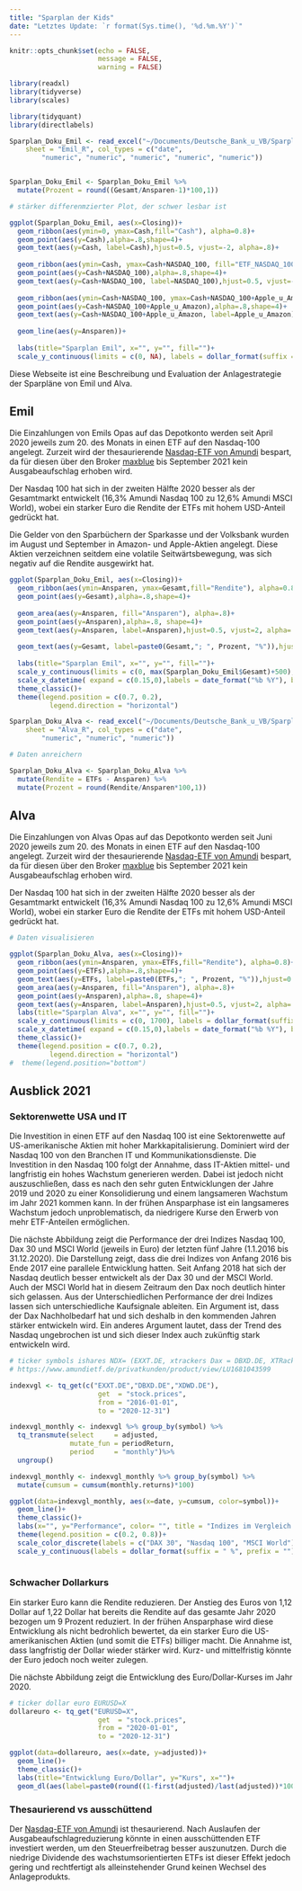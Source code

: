 ```yaml
---
title: "Sparplan der Kids"
date: "Letztes Update: `r format(Sys.time(), '%d.%m.%Y')`"
---
```


```r
knitr::opts_chunk$set(echo = FALSE,
                      message = FALSE,
                      warning = FALSE)
```

```r
library(readxl)
library(tidyverse)
library(scales)

library(tidyquant)
library(directlabels)
```

```r

Sparplan_Doku_Emil <- read_excel("~/Documents/Deutsche_Bank_u_VB/Sparplan_Doku.xlsx", 
    sheet = "Emil_R", col_types = c("date", 
        "numeric", "numeric", "numeric", "numeric", "numeric"))


Sparplan_Doku_Emil <- Sparplan_Doku_Emil %>%
  mutate(Prozent = round((Gesamt/Ansparen-1)*100,1))
```

```r

# stärker differenmzierter Plot, der schwer lesbar ist

ggplot(Sparplan_Doku_Emil, aes(x=Closing))+
  geom_ribbon(aes(ymin=0, ymax=Cash,fill="Cash"), alpha=0.8)+
  geom_point(aes(y=Cash),alpha=.8,shape=4)+
  geom_text(aes(y=Cash, label=Cash),hjust=0.5, vjust=-2, alpha=.8)+
  
  geom_ribbon(aes(ymin=Cash, ymax=Cash+NASDAQ_100, fill="ETF_NASDAQ_100"), alpha=0.8)+
  geom_point(aes(y=Cash+NASDAQ_100),alpha=.8,shape=4)+
  geom_text(aes(y=Cash+NASDAQ_100, label=NASDAQ_100),hjust=0.5, vjust=-2, alpha=.8)+
  
  geom_ribbon(aes(ymin=Cash+NASDAQ_100, ymax=Cash+NASDAQ_100+Apple_u_Amazon, fill="Apple_u_Amazon"), alpha=0.8)+
  geom_point(aes(y=Cash+NASDAQ_100+Apple_u_Amazon),alpha=.8,shape=4)+
  geom_text(aes(y=Cash+NASDAQ_100+Apple_u_Amazon, label=Apple_u_Amazon),hjust=0.5, vjust=-2, alpha=.8)+
  
  geom_line(aes(y=Ansparen))+
  
  labs(title="Sparplan Emil", x="", y="", fill="")+
  scale_y_continuous(limits = c(0, NA), labels = dollar_format(suffix = " €", prefix = ""))
```
Diese Webseite ist eine Beschreibung und Evaluation der Anlagestrategie der Sparpläne von Emil und Alva.

## Emil

Die Einzahlungen von Emils Opas auf das Depotkonto werden seit April 2020 jeweils zum 20. des Monats in einen ETF auf den Nasdaq-100 angelegt. Zurzeit wird der thesaurierende [Nasdaq-ETF von Amundi](https://www.amundietf.de/privatkunden/product/view/LU1681038243) bespart, da für diesen über den Broker [maxblue](https://www.maxblue.de) bis September 2021 kein Ausgabeaufschlag erhoben wird.

Der Nasdaq 100 hat sich in der zweiten Hälfte 2020 besser als der Gesamtmarkt entwickelt (16,3% Amundi Nasdaq 100 zu 12,6% Amundi MSCI World), wobei ein starker Euro die Rendite der ETFs mit hohem USD-Anteil gedrückt hat.

Die Gelder von den Sparbüchern der Sparkasse und der Volksbank wurden im August und September in Amazon- und Apple-Aktien angelegt. Diese Aktien verzeichnen seitdem eine volatile Seitwärtsbewegung, was sich negativ auf die Rendite ausgewirkt hat.

```r
ggplot(Sparplan_Doku_Emil, aes(x=Closing))+
  geom_ribbon(aes(ymin=Ansparen, ymax=Gesamt,fill="Rendite"), alpha=0.8)+
  geom_point(aes(y=Gesamt),alpha=.8,shape=4)+
  
  geom_area(aes(y=Ansparen, fill="Ansparen"), alpha=.8)+
  geom_point(aes(y=Ansparen),alpha=.8, shape=4)+
  geom_text(aes(y=Ansparen, label=Ansparen),hjust=0.5, vjust=2, alpha=.8)+
  
  geom_text(aes(y=Gesamt, label=paste0(Gesamt,"; ", Prozent, "%")),hjust=0.5, vjust=-2, alpha=.8)+
  
  labs(title="Sparplan Emil", x="", y="", fill="")+
  scale_y_continuous(limits = c(0, max(Sparplan_Doku_Emil$Gesamt)+500), labels = dollar_format(suffix = " €", prefix = ""))+
  scale_x_datetime( expand = c(0.15,0),labels = date_format("%b %Y"), breaks = "1 month")+
  theme_classic()+
  theme(legend.position = c(0.7, 0.2),
          legend.direction = "horizontal")
```

```r

Sparplan_Doku_Alva <- read_excel("~/Documents/Deutsche_Bank_u_VB/Sparplan_Doku.xlsx", 
    sheet = "Alva_R", col_types = c("date", 
        "numeric", "numeric", "numeric"))
```

```r
# Daten anreichern

Sparplan_Doku_Alva <- Sparplan_Doku_Alva %>%
  mutate(Rendite = ETFs - Ansparen) %>%
  mutate(Prozent = round(Rendite/Ansparen*100,1))

```

## Alva

Die Einzahlungen von Alvas Opas auf das Depotkonto werden seit Juni 2020 jeweils zum 20. des Monats in einen ETF auf den Nasdaq-100 angelegt. Zurzeit wird der thesaurierende [Nasdaq-ETF von Amundi](https://www.amundietf.de/privatkunden/product/view/LU1681038243) bespart, da für diesen über den Broker [maxblue](https://www.maxblue.de) bis September 2021 kein Ausgabeaufschlag erhoben wird.

Der Nasdaq 100 hat sich in der zweiten Hälfte 2020 besser als der Gesamtmarkt entwickelt (16,3% Amundi Nasdaq 100 zu 12,6% Amundi MSCI World), wobei ein starker Euro die Rendite der ETFs mit hohem USD-Anteil gedrückt hat.


```r
# Daten visualisieren

ggplot(Sparplan_Doku_Alva, aes(x=Closing))+
  geom_ribbon(aes(ymin=Ansparen, ymax=ETFs,fill="Rendite"), alpha=0.8)+
  geom_point(aes(y=ETFs),alpha=.8,shape=4)+
  geom_text(aes(y=ETFs, label=paste0(ETFs,"; ", Prozent, "%")),hjust=0.5, vjust=-2, alpha=.8)+
  geom_area(aes(y=Ansparen, fill="Ansparen"), alpha=.8)+
  geom_point(aes(y=Ansparen),alpha=.8, shape=4)+
  geom_text(aes(y=Ansparen, label=Ansparen),hjust=0.5, vjust=2, alpha=.8)+
  labs(title="Sparplan Alva", x="", y="", fill="")+
  scale_y_continuous(limits = c(0, 1700), labels = dollar_format(suffix = " €", prefix = ""))+
  scale_x_datetime( expand = c(0.15,0),labels = date_format("%b %Y"), breaks = "1 month")+
  theme_classic()+
  theme(legend.position = c(0.7, 0.2),
          legend.direction = "horizontal")
#  theme(legend.position="bottom")
```

## Ausblick 2021

### Sektorenwette USA und IT

Die Investition in einen ETF auf den Nasdaq 100 ist eine Sektorenwette auf US-amerikanische Aktien mit hoher Markkapitalisierung. Dominiert wird der Nasdaq 100 von den Branchen IT und Kommunikationsdienste. Die Investition in den Nasdaq 100 folgt der Annahme, dass IT-Aktien mittel- und langfristig ein hohes Wachstum generieren werden. Dabei ist jedoch nicht auszuschließen, dass es nach den sehr guten Entwicklungen der Jahre 2019 und 2020 zu einer Konsolidierung und einem langsameren Wachstum im Jahr 2021 kommen kann. In der frühen Ansparphase ist ein langsameres Wachstum jedoch unproblematisch, da niedrigere Kurse den Erwerb von mehr ETF-Anteilen ermöglichen.

Die nächste Abbildung zeigt die Performance der drei Indizes Nasdaq 100, Dax 30 und MSCI World (jeweils in Euro) der letzten fünf Jahre (1.1.2016 bis 31.12.2020). Die Darstellung zeigt, dass die drei Indizes von Anfang 2016 bis Ende 2017 eine parallele Entwicklung hatten. Seit Anfang 2018 hat sich der Nasdaq deutlich besser entwickelt als der Dax 30 und der MSCI World. Auch der MSCI World hat in diesem Zeitraum den Dax noch deutlich hinter sich gelassen. Aus der Unterschiedlichen Performance der drei Indizes lassen sich unterschiedliche Kaufsignale ableiten. Ein Argument ist, dass der Dax Nachholbedarf hat und sich deshalb in den kommenden Jahren stärker entwickeln wird. Ein anderes Argument lautet, dass der Trend des Nasdaq ungebrochen ist und sich dieser Index auch zukünftig stark entwickeln wird.

```r
# ticker symbols ishares NDX= (EXXT.DE, xtrackers Dax = DBXD.DE, XTRackers MSCI World = XDWD.DE
# https://www.amundietf.de/privatkunden/product/view/LU1681043599

indexvgl <- tq_get(c("EXXT.DE","DBXD.DE","XDWD.DE"),
                      get  = "stock.prices",
                      from = "2016-01-01",
                      to = "2020-12-31")
```

```r
indexvgl_monthly <- indexvgl %>% group_by(symbol) %>% 
  tq_transmute(select     = adjusted, 
               mutate_fun = periodReturn,
               period     = "monthly")%>% 
  ungroup()

indexvgl_monthly <- indexvgl_monthly %>% group_by(symbol) %>%
  mutate(cumsum = cumsum(monthly.returns)*100)
```

```r
ggplot(data=indexvgl_monthly, aes(x=date, y=cumsum, color=symbol))+
  geom_line()+
  theme_classic()+
  labs(x="", y="Performance", color= "", title = "Indizes im Vergleich der letzten 5 Jahre")+
  theme(legend.position = c(0.2, 0.8))+
  scale_color_discrete(labels = c("DAX 30", "Nasdaq 100", "MSCI World"))+
  scale_y_continuous(labels = dollar_format(suffix = " %", prefix = ""))
  
```


### Schwacher Dollarkurs

Ein starker Euro kann die Rendite reduzieren. Der Anstieg des Euros von 1,12 Dollar auf 1,22 Dollar hat bereits die Rendite auf das gesamte Jahr 2020 bezogen um 9 Prozent reduziert. In der frühen Ansparphase wird diese Entwicklung als nicht bedrohlich bewertet, da ein starker Euro die US-amerikanischen Aktien (und somit die ETFs) billiger macht. Die Annahme ist, dass langfristig der Dollar wieder stärker wird. Kurz- und mittelfristig könnte der Euro jedoch noch weiter zulegen.

Die nächste Abbildung zeigt die Entwicklung des Euro/Dollar-Kurses im Jahr 2020.

```r
# ticker dollar euro EURUSD=X
dollareuro <- tq_get("EURUSD=X",
                      get  = "stock.prices",
                      from = "2020-01-01",
                      to = "2020-12-31")

ggplot(data=dollareuro, aes(x=date, y=adjusted))+
  geom_line()+
  theme_classic()+
  labs(title="Entwicklung Euro/Dollar", y="Kurs", x="")+
  geom_dl(aes(label=paste0(round((1-first(adjusted)/last(adjusted))*100,0),"%"), x=date, y=adjusted), method = list("last.qp"), color="red")

```


### Thesaurierend vs ausschüttend

Der [Nasdaq-ETF von Amundi](https://www.amundietf.de/privatkunden/product/view/LU1681038243) ist thesaurierend. Nach Auslaufen der Ausgabeaufschlagreduzierung könnte in einen ausschüttenden ETF investiert werden, um den Steuerfreibetrag besser auszunutzen. Durch die niedrige Dividende des wachstumsorientierten ETFs ist dieser Effekt jedoch gering und rechtfertigt als alleinstehender Grund keinen Wechsel des Anlageprodukts.
